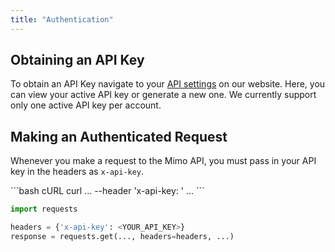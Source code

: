 ```yaml
---
title: "Authentication"
---
```


## Obtaining an API Key

To obtain an API Key navigate to your [API settings](https://mimo.team/dashboard/settings/api) on our website. Here, you can view your active API key or generate a new one. We currently support only one active API key per account.

## Making an Authenticated Request

Whenever you make a request to the Mimo API, you must pass in your API key in the headers as `x-api-key`.

<CodeGroup>
```bash cURL
curl ...
     --header 'x-api-key: <YOUR_API_KEY>'
     ...
```

```python Python
import requests

headers = {'x-api-key': <YOUR_API_KEY>}
response = requests.get(..., headers=headers, ...)
```

</CodeGroup>
